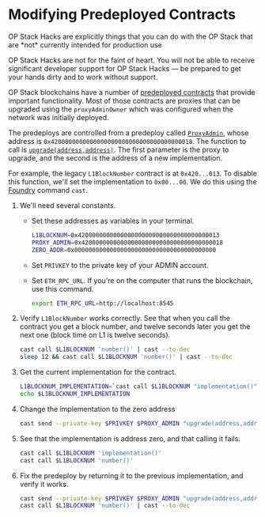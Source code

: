 
# Modifying Predeployed Contracts

<Callout type="warning">
OP Stack Hacks are explicitly things that you can do with the OP Stack that are *not* currently intended for production use

OP Stack Hacks are not for the faint of heart. You will not be able to receive significant developer support for OP Stack Hacks — be prepared to get your hands dirty and to work without support.

</Callout>


OP Stack blockchains have a number of [predeployed contracts](https://github.com/ethereum-optimism/optimism/blob/129032f15b76b0d2a940443a39433de931a97a44/packages/contracts-bedrock/src/constants.ts) that provide important functionality. 
Most of those contracts are proxies that can be upgraded using the `proxyAdminOwner` which was configured when the network was initially deployed.

The predeploys are controlled from a predeploy called [`ProxyAdmin`](https://github.com/ethereum-optimism/optimism/blob/129032f15b76b0d2a940443a39433de931a97a44/packages/contracts-bedrock/contracts/universal/ProxyAdmin.sol), whose address is `0x4200000000000000000000000000000000000018`. 
The function to call is [`upgrade(address,address)`](https://github.com/ethereum-optimism/optimism/blob/129032f15b76b0d2a940443a39433de931a97a44/packages/contracts-bedrock/contracts/universal/ProxyAdmin.sol#L205-L229).
The first parameter is the proxy to upgrade, and the second is the address of a new implementation.

For example, the legacy `L1BlockNumber` contract is at `0x420...013`. 
To disable this function, we'll set the implementation to `0x00...00`.
We do this using the [Foundry](https://book.getfoundry.sh/) command `cast`.

1. We'll need several constants.

    - Set these addresses as variables in your terminal.

        ```sh
        L1BLOCKNUM=0x4200000000000000000000000000000000000013
        PROXY_ADMIN=0x4200000000000000000000000000000000000018
        ZERO_ADDR=0x0000000000000000000000000000000000000000
        ```

    - Set `PRIVKEY` to the private key of your ADMIN account.

    - Set `ETH_RPC_URL`. If you're on the computer that runs the blockchain, use this command.

        ```sh
        export ETH_RPC_URL=http://localhost:8545
        ```

1. Verify `L1BlockNumber` works correctly.
   See that when you call the contract you get a block number, and twelve seconds later you get the next one (block time on L1 is twelve seconds).

   ```sh
   cast call $L1BLOCKNUM 'number()' | cast --to-dec
   sleep 12 && cast call $L1BLOCKNUM 'number()' | cast --to-dec
   ```

1. Get the current implementation for the contract.

   ```sh
   L1BLOCKNUM_IMPLEMENTATION=`cast call $L1BLOCKNUM "implementation()" | sed 's/000000000000000000000000//'`
   echo $L1BLOCKNUM_IMPLEMENTATION 
   ```

1. Change the implementation to the zero address   

   ```sh
   cast send --private-key $PRIVKEY $PROXY_ADMIN "upgrade(address,address)" $L1BLOCKNUM $ZERO_ADDR
   ```

1. See that the implementation is address zero, and that calling it fails.

   ```sh
   cast call $L1BLOCKNUM 'implementation()'
   cast call $L1BLOCKNUM 'number()'
   ```

1. Fix the predeploy by returning it to the previous implementation, and verify it works. 


   ```sh
   cast send --private-key $PRIVKEY $PROXY_ADMIN "upgrade(address,address)" $L1BLOCKNUM $L1BLOCKNUM_IMPLEMENTATION
   cast call $L1BLOCKNUM 'number()' | cast --to-dec
   ```